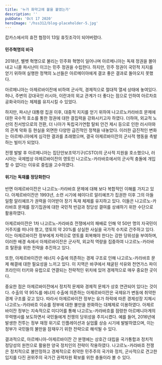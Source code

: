 ```yaml
---
title: '누가 화약고에 불을 붙였는가'
description: ''
pubDate: 'Oct 17 2020'
heroImage: '/hss312/blog-placeholder-5.jpg'
---
```



캅카스에서의 휴전 협정이 13일 휴짓조각이 되어버렸다. 

<h4>민주혁명의 비극</h4>

2018년, 벨벳 혁명으로 불리는 민주화 혁명이 일어나며 아르메니아는 독재 정권을 몰아내고 니콜 파시냔이 이끄는 민주 정권을 수립한다.
하지만, 민주 정권이 국민적 지지를 얻기 위하여 실행한 정책의 노선들은 아르메이아에게 결코 좋은 결과로 돌아오지 못했다.

아르메니아는 아제르바이잔에 비하여 군사적, 경제적으로 절대적 열세 상태에 놓여있다.
허나, 주변의 강대국인 러시아, 이란과의 외교 관계가 더 좋다는 점으로 인하여 아르차흐 공화국이라는 체제를 유지시킬 수 있었다.

하지만, 파시냔 대통령 집권 이후, 대중적 지지를 얻기 위하여 나고르노카라바흐 문제에 대한 국수적 호소를 통한 정권에 대한 결집력을 강화시키고자 하였다.
더하여, 외교적 노선의 친서방으로의 전환, 더 나아가 독립국가연합 탈퇴 안건 제시 등으로 인한 러시아와의 관계 악화 등 현실을 외면한 다양한 급진적인 정책을 내놓았다.
이러한 급진적인 변화는 아르메니아에게 심각한 결과를 초래했으며, 결국 아제르바이잔의 군사적 행동을 촉발하는 빌미가 되었다.

전쟁 발발 후 아르메니아는 집단안보조약기구(CSTO)의 군사적 지원을 호소했으나, 러시아는 국제법상 아제르바이잔의 영토인 나고르노-카라바흐에서의 군사적 충돌에 개입할 수 없다는 이유로 중립을 고수하였다.



<h4>위기는 독재를 정당화한다</h4>

반면 아제르바이잔은 나고르노-카라바흐 문제에 대해 보다 복합적인 이해를 가지고 있다.
아제르바이잔은 1993년, 소련 시기에 헤이다르 알리예프가 집권한 이후 그의 아들 일함 알리예프가 권력을 이어받아 장기 독재 체제를 유지하고 있다. 
이들은 나고르노-카라바흐 문제를 장기집권에 대한 국민적 반감과 정당성 결여를 상쇄하기 위한 수단으로 활용하였다. 

아제르바이잔은 1차 나고르노-카라바흐 전쟁에서의 패배로 인해 약 50만 명의 자국민이 거주지를 떠나야 했고, 영토의 약 20%를 상실한 사실을 국가적 수치로 간주하고 있다. 
이는 아제르바이잔 정부에게 자력으로 영토를 회복해야 한다는 강한 당위성을 부여하며, 이러한 배경 속에서 아제르바이잔은 군사적, 외교적 역량을 집중하여 나고르노-카라바흐 탈환을 위한 전략을 추진하고 있다.

또한, 아제르바이잔은 에너지 수출에 의존하는 경제 구조로 인해 나고르노-카라바흐 문제 해결에 대한 필요성을 느끼고 있다. 
이 지역은 바쿠에서 채굴된 석유와 천연가스 파이프라인이 터키와 유럽으로 연결되는 전략적인 위치에 있어 경제적으로 매우 중요한 곳이다. 

중요한 점은 아제르바이잔에서 정치적 문제와 경제적 문제가 상호 연관되어 있다는 것이다. 
수출의 약 95%를 에너지 수출에 의존하는 아제르바이잔은 국제유가 변동에 취약한 경제 구조를 갖고 있다.
따라서 아제르바이잔 정부는 유가 하락에 따른 경제성장 지체시 나고르노-카라바흐 이슈를 정부에 대한 불만을 완화하는 대체제로 이용하였다.
아제르바이잔 정부는 지속적으로 미디어를 통해 나고르노-카라바흐를 점령한 아르메니아계의 무력행사를 보도하면서 국민들에게 전쟁의 당위성을 주지시켰다.
예를 들어, 2016년에 발생한 전투는 정부 재정 위기로 인플레이션과 실업률 상승 시기에 발발하였으며, 이는 정부가 국민들의 불만을 잠재우기 위한 전략으로 해석될 수 있다.



결과적으로, 아르메니아-아제르바이잔 간 분쟁에는 상호간 대립을 국가통합과 정치적 정당성의 원천으로 활용한 양국 정치인의 전략이 작용하였다.
나고르노-카라바흐 전쟁은 정치적으로 불안정하고 경제적으로 취약한 민주주의 국가와 정치, 군사적으로 견고한 입지를 다진 권위주의 국가간 권력자원 확보를 위한 충돌이라 볼 수 있다.